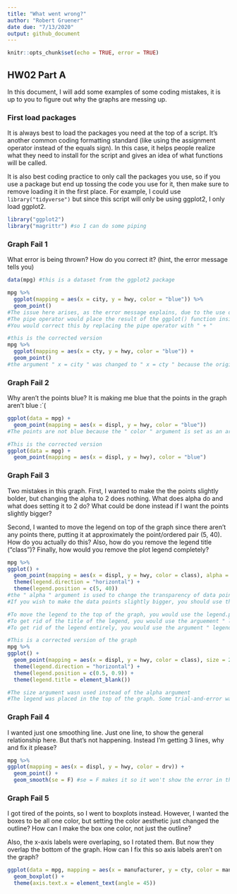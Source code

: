 ---
title: "What went wrong?"
author: "Robert Gruener"
date due: "7/13/2020"
output: github_document
---

```{r setup, include=TRUE}
knitr::opts_chunk$set(echo = TRUE, error = TRUE)
```

## HW02 Part A

In this document, I will add some examples of some coding mistakes, it is up to you to figure out why the graphs are messing up. 

### First load packages

It is always best to load the packages you need at the top of a script. It's another common coding formatting standard (like using the assignment operator instead of the equals sign). In this case, it helps people realize what they need to install for the script and gives an idea of what functions will be called. 

It is also best coding practice to only call the packages you use, so if you use a package but end up tossing the code you use for it, then make sure to remove loading it in the first place. For example, I could use `library("tidyverse")` but since this script will only be using ggplot2, I only load ggplot2.

```{r load libraries}
library("ggplot2")
library("magrittr") #so I can do some piping
```


### Graph Fail 1

What error is being thrown? How do you correct it? (hint, the error message tells you)

```{r}
data(mpg) #this is a dataset from the ggplot2 package

mpg %>% 
  ggplot(mapping = aes(x = city, y = hwy, color = "blue")) %>% 
  geom_point()
#The issue here arises, as the error message explains, due to the use of the pipe operator " %>%  " instead of +
#The pipe operator would place the result of the ggplot() function inside of geom_plot() function, which R cannot understand
#You would correct this by replacing the pipe operator with " + "
```

```{r}
#this is the corrected version
mpg %>% 
  ggplot(mapping = aes(x = cty, y = hwy, color = "blue")) +
  geom_point()
#the argument " x = city " was changed to " x = cty " because the original resulted in an error
```

### Graph Fail 2
Why aren't the points blue? It is making me blue that the points in the graph aren't blue :`(
```{r}
ggplot(data = mpg) + 
  geom_point(mapping = aes(x = displ, y = hwy, color = "blue"))
#The points are not blue because the " color " argument is set as an arguement of aes(), not of geom_point()
```

```{r}
#This is the corrected version
ggplot(data = mpg) + 
  geom_point(mapping = aes(x = displ, y = hwy), color = "blue")
```


### Graph Fail 3
Two mistakes in this graph. First, I wanted to make the the points slightly bolder, but changing the alpha to 2 does nothing. What does alpha do and what does setting it to 2 do? What could be done instead if I want the points slightly bigger? 

Second, I wanted to move the legend on top of the graph since there aren't any points there, putting it at approximately the point/ordered pair (5, 40). How do you actually do this? Also, how do you remove the legend title ("class")? Finally, how would you remove the plot legend completely?
```{r}
mpg %>% 
ggplot() + 
  geom_point(mapping = aes(x = displ, y = hwy, color = class), alpha = 2) +
  theme(legend.direction = "horizontal") + 
  theme(legend.position = c(5, 40))
#the " alpha " argument is used to change the transparency of data points on the graph by setting the value between 0 (fully transparent) and # 1 (fully opaque). Setting the value of alpha to 2 appears to only act as if you set the value instead of 1, fully opaque
#If you wish to make the data points slightly bigger, you should use the " size " argument instead

#To move the legend to the top of the graph, you would use the legend.position argument, as shown. However, the points use range from c(0, 0) [bottom left corner] to c(1,1) [top right corner].
#To get rid of the title of the legend, you would use the arguement " legend.title = element_blank() "
#To get rid of the legend entirely, you would use the argument " legend.position = "none" " 
```

```{r}
#This is a corrected version of the graph
mpg %>% 
ggplot() + 
  geom_point(mapping = aes(x = displ, y = hwy, color = class), size = 2.5) + 
  theme(legend.direction = "horizontal") + 
  theme(legend.position = c(0.5, 0.9)) +
  theme(legend.title = element_blank())

#The size argument wasn used instead of the alpha argument
#The legend was placed in the top of the graph. Some trial-and-error was required to find the right y-value (y = 1 cut off half of the legend)
```


### Graph Fail 4
I wanted just one smoothing line. Just one line, to show the general relationship here. But that's not happening. Instead I'm getting 3 lines, why and fix it please?

```{r}
mpg %>% 
ggplot(mapping = aes(x = displ, y = hwy, color = drv)) + 
  geom_point() + 
  geom_smooth(se = F) #se = F makes it so it won't show the error in the line of fit
```

### Graph Fail 5
I got tired of the points, so I went to boxplots instead. However, I wanted the boxes to be all one color, but setting the color aesthetic just changed the outline? How can I make the box one color, not just the outline? 

Also, the x-axis labels were overlaping, so I rotated them. But now they overlap the bottom of the graph. How can I fix this so axis labels aren't on the graph?


```{r}
ggplot(data = mpg, mapping = aes(x = manufacturer, y = cty, color = manufacturer)) + 
  geom_boxplot() + 
  theme(axis.text.x = element_text(angle = 45))
```



